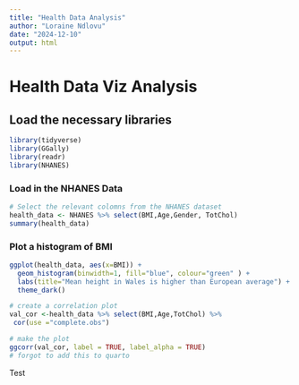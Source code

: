 ```yaml
---
title: "Health Data Analysis"
author: "Loraine Ndlovu"
date: "2024-12-10"
output: html
---
```


# Health Data Viz Analysis


## Load the necessary libraries 

```r
library(tidyverse)
library(GGally)
library(readr)
library(NHANES)
```

### Load in the NHANES Data 
```r
# Select the relevant colomns from the NHANES dataset
health_data <- NHANES %>% select(BMI,Age,Gender, TotChol)
summary(health_data)
```


### Plot a histogram of BMI
```r
ggplot(health_data, aes(x=BMI)) +
  geom_histogram(binwidth=1, fill="blue", colour="green" ) +
  labs(title="Mean height in Wales is higher than European average") +
  theme_dark()
```


```r
# create a correlation plot
val_cor <-health_data %>% select(BMI,Age,TotChol) %>%
 cor(use ="complete.obs")

# make the plot
ggcorr(val_cor, label = TRUE, label_alpha = TRUE)
# forgot to add this to quarto
```


Test